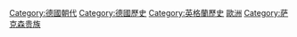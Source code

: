 {{Catnav|頁面分類|總類|人文學科|人类学|文化人类学|家世與傳承|家族|皇室}}
{{Catnav|頁面分類|社会|政治|朝代|德國朝代}}
{{Catnav|頁面分類|历史|各國歷史|德國歷史}}
{{Catnav|頁面分類|历史|各國歷史|英格蘭歷史}}
{{Catnav|頁面分類|地理|区域地理|大洲|欧洲|欧洲历史}}

{{Catmore}}
{{Commonscat|House of Welf}}

[[Category:德國朝代|Category:德國朝代]]
[[Category:德國歷史|Category:德國歷史]]
[[Category:英格蘭歷史|Category:英格蘭歷史]]
[[Category:王室|歐洲]]
[[Category:萨克森贵族|Category:萨克森贵族]]